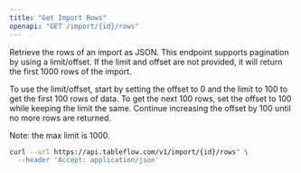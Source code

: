 ```yaml
---
title: "Get Import Rows"
openapi: "GET /import/{id}/rows"
---
```


Retrieve the rows of an import as JSON. This endpoint supports pagination by using a limit/offset. If the limit and offset are not provided, it will return the first 1000 rows of the import.

To use the limit/offset, start by setting the offset to 0 and the limit to 100 to get the first 100 rows of data. To get the next 100 rows, set the offset to 100 while keeping the limit the same. Continue increasing the offset by 100 until no more rows are returned.

Note: the max limit is 1000.

<RequestExample>

```bash cURL
curl --url https://api.tableflow.com/v1/import/{id}/rows" \
  --header 'Accept: application/json'
```

</RequestExample>
